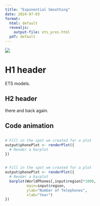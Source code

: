 ```yaml
---
title: "Exponential Smoothing"
date: 2024-07-03
format: 
  html: default
  revealjs:
    output-file: ets_pres.html
  pdf: default
---
```


![](../../images/under_construction.jpg)

# H1 header

ETS models.

## H2 header

there and back again.

## Code animation

## {auto-animate="true"}

```r
# Fill in the spot we created for a plot
output$phonePlot <- renderPlot({
  # Render a barplot
})
```

## {auto-animate=true}

```r
# Fill in the spot we created for a plot
output$phonePlot <- renderPlot({
  # Render a barplot
  barplot(WorldPhones[,input$region]*1000, 
          main=input$region,
          ylab="Number of Telephones",
          xlab="Year")
})
```